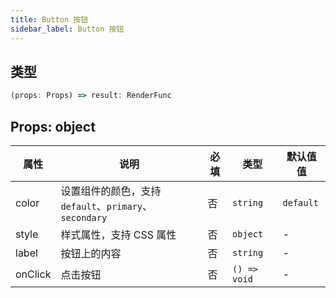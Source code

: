 ```yaml
---
title: Button 按钮
sidebar_label: Button 按钮
---
```


## 类型

```ts
(props: Props) => result: RenderFunc
```

## Props: object

| 属性    | 说明                                                   | 必填 | 类型         | 默认值值  |
| ------- | ------------------------------------------------------ | ---- | ------------ | --------- |
| color   | 设置组件的颜色，支持 `default`、`primary`、`secondary` | 否   | `string`     | `default` |
| style   | 样式属性，支持 CSS 属性                                | 否   | `object`     | -         |
| label   | 按钮上的内容                                           | 否   | `string`     | -         |
| onClick | 点击按钮                                               | 否   | `() => void` | -         |
